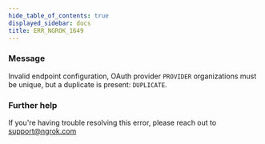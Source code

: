 ```yaml
---
hide_table_of_contents: true
displayed_sidebar: docs
title: ERR_NGROK_1649
---
```


### Message

Invalid endpoint configuration, OAuth provider `PROVIDER` organizations must be unique, but a duplicate is present: `DUPLICATE`.

### Further help

If you're having trouble resolving this error, please reach out to [support@ngrok.com](mailto:support@ngrok.com?subject=Help%20with%20ERR_NGROK_1649)
